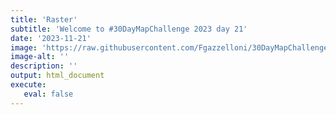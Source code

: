 ```yaml
---
title: 'Raster'
subtitle: 'Welcome to #30DayMapChallenge 2023 day 21'
date: '2023-11-21'
image: 'https://raw.githubusercontent.com/Fgazzelloni/30DayMapChallenge/master/2023/day21_raster/day21_raster.png'
image-alt: ''
description: ''
output: html_document
execute: 
   eval: false
---
```

